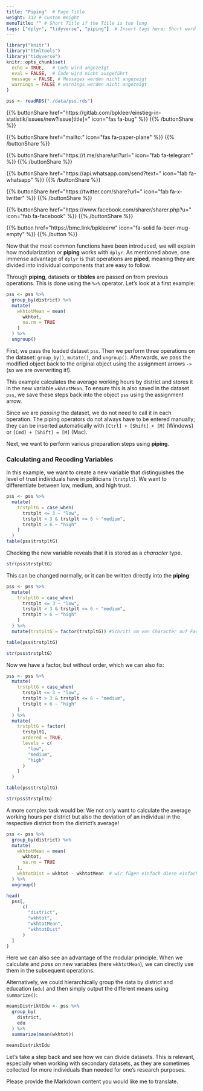 ```yaml
---
title: "Piping"  # Page Title
weight: 312 # Custom Weight 
menuTitle: "" # Short Title if the Title is too long
tags: ["dplyr", "tidyverse", "piping"]  # Insert tags here; Short word describing what happens on the page
---
```

```r
library("knitr")
library("htmltools")
library("tidyverse")
knitr::opts_chunk$set(
  echo = TRUE,   # Code wird angezeigt
  eval = FALSE,  # Code wird nicht ausgeführt
  message = FALSE, # Messages werden nicht angezeigt
  warnings = FALSE # warnings werden nicht angezeigt
)

pss <- readRDS("./data/pss.rds")
```

{{% buttonShare href=\"https\:\/\/gitlab.com\/bpkleer\/einstieg-in-statistik\/issues\/new?issue[title]=\" icon=\"fas fa-bug\" %}} {{% /buttonShare %}} 

{{% buttonShare href=\"mailto\:\" icon=\"fas fa-paper-plane\" %}} {{% /buttonShare %}}

{{% buttonShare href=\"https\:\/\/t.me\/share\/url?url=\" icon=\"fab fa-telegram\" %}} {{% /buttonShare %}}

{{% buttonShare href=\"https\:\/\/api.whatsapp.com\/send?text=\" icon=\"fab fa-whatsapp\" %}} {{% /buttonShare %}}

{{% buttonShare href=\"https\:\/\/twitter.com\/share?url=\" icon=\"fab fa-x-twitter\" %}} {{% /buttonShare %}}

{{% buttonShare href=\"https\:\/\/www.facebook.com\/sharer\/sharer.php?u=\" icon=\"fab fa-facebook\" %}} {{% /buttonShare %}}

{{% button href=\"https\:\/\/bmc.link\/bpkleerw\" icon=\"fa-solid fa-beer-mug-empty\" %}} {{% /button %}}

Now that the most common functions have been introduced, we will explain how modularization or **piping** works with `dplyr`. As mentioned above, one immense advantage of `dplyr` is that operations are **piped**, meaning they are divided into individual components that are easy to follow.

Through **piping**, datasets or **tibbles** are passed on from previous operations. This is done using the `%>%` operator. Let's look at a first example:
``` r
pss <- pss %>%
  group_by(district) %>%
  mutate(
    wkhtotMean = mean(
      wkhtot, 
      na.rm = TRUE
    )
  ) %>%
  ungroup() 
```
First, we pass the loaded dataset `pss`. Then we perform three operations on the dataset: `group_by()`, `mutate()`, and `ungroup()`. Afterwards, we pass the modified object back to the original object using the assignment arrows `->` (so we are overwriting it!).

This example calculates the average working hours by district and stores it in the new variable `wkhtotMean`. To ensure this is also saved in the dataset `pss`, we save these steps back into the object `pss` using the assignment arrow.

Since we are *passing* the dataset, we do not need to call it in each operation. The piping operators do not always have to be entered manually; they can be inserted automatically with `[Ctrl] + [Shift] + [M]` (Windows) or `[Cmd] + [Shift] = [M]` (Mac).

Next, we want to perform various preparation steps using **piping**.

### Calculating and Recoding Variables
In this example, we want to create a new variable that distinguishes the level of trust individuals have in politicians (`trstplt`). We want to differentiate between low, medium, and high trust.

```r
pss <- pss %>%
  mutate(
    trstpltG = case_when(
      trstplt <= 3 ~ "low", 
      trstplt > 3 & trstplt <= 6 ~ "medium", 
      trstplt > 6 ~ "high"
    )
  )
table(pss$trstpltG)
```

Checking the new variable reveals that it is stored as a *character* type.
```r
str(pss$trstpltG)
```

This can be changed normally, or it can be written directly into the **piping**:
```r
pss <- pss %>%
  mutate(
    trstpltG = case_when(
      trstplt <= 3 ~ "low", 
      trstplt > 3 & trstplt <= 6 ~ "medium", 
      trstplt > 6 ~ "high"
    )
  ) %>% 
  mutate(trstpltG = factor(trstpltG)) #Schritt um von Character auf Factor zu kommen!

table(pss$trstpltG)

str(pss$trstpltG)
```

Now we have a factor, but without order, which we can also fix:
```r
pss <- pss %>%
  mutate(
    trstpltG = case_when(
      trstplt <= 3 ~ "low", 
      trstplt > 3 & trstplt <= 6 ~ "medium", 
      trstplt > 6 ~ "high"
    )
  ) %>% 
  mutate(
    trstpltG = factor(
      trstpltG,
      ordered = TRUE, 
      levels = c(
        "low", 
        "medium", 
        "high"
      )
    ) 
  )

table(pss$trstpltG)

str(pss$trstpltG)
```

A more complex task would be: We not only want to calculate the average working hours per district but also the deviation of an individual in the respective district from the district's average!

```r
pss <- pss %>%
  group_by(district) %>%
  mutate(
    wkhtotMean = mean(
      wkhtot, 
      na.rm = TRUE
    ),
    wkhtotDist = wkhtot - wkhtotMean  # wir fügen einfach diese einfache Berechnung des Abstands hinzu
  ) %>%
  ungroup()

head(
  pss[, 
      c(
        "district", 
        "wkhtot",
        "wkhtotMean",
        "wkhtotDist"
      )
  ]
)
```

Here we can also see an advantage of the modular principle. When we calculate and *pass on* new variables (here `wkhtotMean`), we can directly use them in the subsequent operations.

Alternatively, we could hierarchically group the data by district and education (`edu`) and then simply output the different means using `summarize()`:

```r
meansDistriktEdu <- pss %>%
  group_by(
    district,
    edu
  ) %>%
  summarize(mean(wkhtot)) 

meansDistriktEdu
```

Let's take a step back and see how we can divide datasets. This is relevant, especially when working with secondary datasets, as they are sometimes collected for more individuals than needed for one's research purposes.

Please provide the Markdown content you would like me to translate.
